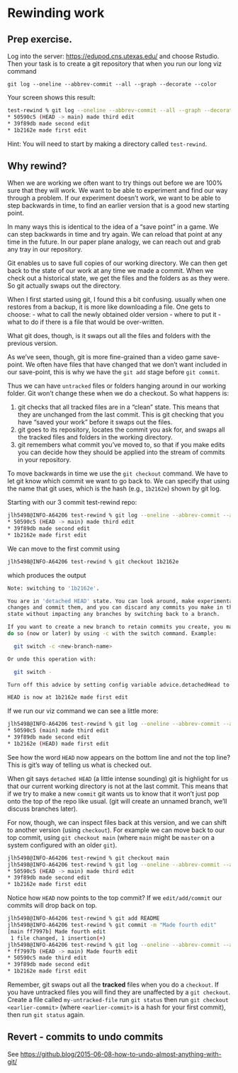 

# Rewinding work {#sec-rewinding}

## Prep exercise.

Log into the server: <https://edupod.cns.utexas.edu/> and choose Rstudio.  Then your task is to create a git repository that when you run our long viz command

```
git log --oneline --abbrev-commit --all --graph --decorate --color
```

Your screen shows this result:

```bash
test-rewind % git log --oneline --abbrev-commit --all --graph --decorate --color                         
* 50590c5 (HEAD -> main) made third edit
* 39f89db made second edit
* 1b2162e made first edit
```

Hint: You will need to start by making a directory called `test-rewind`.

## Why rewind?

When we are working we often want to try things out before we are 100% sure that they will work. We want to be able to experiment and find our way through a problem.  If our experiment doesn't work, we want to be able to step backwards in time, to find an earlier version that is a good new starting point.

In many ways this is identical to the idea of a "save point" in a game.  We can step backwards in time and try again. We can reload that point at any time in the future.  In our paper plane analogy, we can reach out and grab any tray in our repository.

Git enables us to save full copies of our working directory. We can then get back to the state of our work at any time we made a commit.  When we check out a historical state, we get the files and the folders as as they were. So git actually swaps out the directory.

When I first started using git, I found this a bit confusing.  usually when one restores from a backup, it is more like downloading a file. One gets to choose:
- what to call the newly obtained older version
- where to put it
- what to do if there is a file that would be over-written.

What git does, though, is it swaps out all the files and folders with the previous version.

As we've seen, though, git is more fine-grained than a video game save-point. We often have files that have changed that we don't want included in our save-point, this is why we have the `git add` stage before `git commit`.

Thus we can have `untracked` files or folders hanging around in our working folder.  Git won't change these when we do a checkout. So what happens is:

1. git checks that all tracked files are in a "clean" state. This means that they are unchanged from the last commit. This is git checking that you have "saved your work" before it swaps out the files.
2. git goes to its repository, locates the commit you ask for, and swaps all the tracked files and folders in the working directory.
3. git remembers what commit you've moved to, so that if you make edits you can decide how they should be applied into the stream of commits in your repository.

To move backwards in time we use the `git checkout` command. We have to let git know which commit we want to go back to.  We can specify that using the name that git uses, which is the hash (e.g., `1b2162e`) shown by git log.

Starting with our 3 commit test-rewind repo:

```bash
jlh5498@INFO-A64206 test-rewind % git log --oneline --abbrev-commit --all --graph --decorate --color
* 50590c5 (HEAD -> main) made third edit
* 39f89db made second edit
* 1b2162e made first edit
```

We can move to the first commit using

```bash
jlh5498@INFO-A64206 test-rewind % git checkout 1b2162e
```

which produces the output


```bash
Note: switching to '1b2162e'.

You are in 'detached HEAD' state. You can look around, make experimental
changes and commit them, and you can discard any commits you make in this
state without impacting any branches by switching back to a branch.

If you want to create a new branch to retain commits you create, you may
do so (now or later) by using -c with the switch command. Example:

  git switch -c <new-branch-name>

Or undo this operation with:

  git switch -

Turn off this advice by setting config variable advice.detachedHead to false

HEAD is now at 1b2162e made first edit
```

If we run our viz command we can see a little more:

```bash
jlh5498@INFO-A64206 test-rewind % git log --oneline --abbrev-commit --all --graph --decorate --color
* 50590c5 (main) made third edit
* 39f89db made second edit
* 1b2162e (HEAD) made first edit
```

See how the word `HEAD` now appears on the bottom line and not the top line? This is git's way of telling us what is checked out.  

When git says `detached HEAD` (a little intense sounding) git is highlight for us that our current working directory is not at the last commit. This means that if we try to make a new `commit` git wants us to know that it won't just pop onto the top of the repo like usual. (git will create an unnamed branch, we'll discuss branches later).

For now, though, we can inspect files back at this version, and we can shift to another version (using `checkout`). For example we can move back to our top commit, using `git checkout main` (where `main` might be `master` on a system configured with an older `git`).

```bash
jlh5498@INFO-A64206 test-rewind % git checkout main
jlh5498@INFO-A64206 test-rewind % git log --oneline --abbrev-commit --all --graph --decorate --color
* 50590c5 (HEAD -> main) made third edit
* 39f89db made second edit
* 1b2162e made first edit
```

Notice how `HEAD` now points to the top commit?  If we `edit/add/commit` our commits will drop back on top.

```bash
jlh5498@INFO-A64206 test-rewind % git add README 
jlh5498@INFO-A64206 test-rewind % git commit -m "Made fourth edit"
[main ff7997b] Made fourth edit
 1 file changed, 1 insertion(+)
jlh5498@INFO-A64206 test-rewind % git log --oneline --abbrev-commit --all --graph --decorate --color
* ff7997b (HEAD -> main) Made fourth edit
* 50590c5 made third edit
* 39f89db made second edit
* 1b2162e made first edit
```

Remember, git swaps out all the **tracked** files when you do a `checkout`. If you have untracked files you will find they are unaffected by a `git checkout`.  Create a file called `my-untracked-file` run `git status` then run `git checkout <earlier-commit>` (where `<earlier-commit>` is a hash for your first commit), then run `git status` again.

## Revert - commits to undo commits

See <https://github.blog/2015-06-08-how-to-undo-almost-anything-with-git/>
